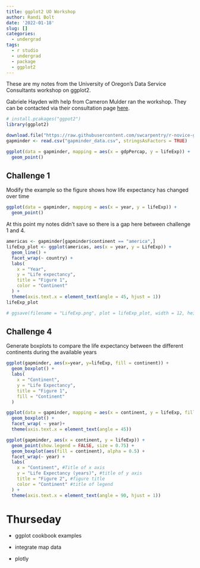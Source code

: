 ```yaml
---
title: ggplot2 UO Workshop
author: Randi Bolt
date: '2022-01-18'
slug: []
categories:
  - undergrad
tags:
  - r studio
  - undergrad
  - package
  - ggplot2
---
```


These are my notes from the University of Oregon's Data Service Consultants workshop on ggplot2. 

Gabriele Hayden with help from Cameron Mulder ran the workshop. They can be contacted via their consultation page [here](https://library.uoregon.edu/research-data-management/consultations). 

```r
# install.pcakages("ggpot2")
library(ggplot2)
```

```r
download.file("https://raw.githubusercontent.com/swcarpentry/r-novice-gapminder/gh-pages/_episodes_rmd/data/gapminder_data.csv", destfile = "gapminder_data.csv")
gapminder <- read.csv("gapminder_data.csv", stringsAsFactors = TRUE)
```

```r
ggplot(data = gapminder, mapping = aes(x = gdpPercap, y = lifeExp)) + 
  geom_point()
```

## Challenge 1

Modify the example so the figure shows how life expectancy has changed over time 

```r
ggplot(data = gapminder, mapping = aes(x = year, y = lifeExp)) + 
  geom_point()
```

At this point my notes didn't save so there is a gap here between challenge 1 and 4. 

```r
americas <- gapminder[gapminder$continent == "america",]
lifeExp_plot <- ggplot(americas, aes(x = year, y = LifeExp)) + 
  geom_line() +
  facet_wrap(~ country) +
  labs(
    x = "Year",
    y = "Life expectancy",
    title = "Figure 1",
    color = "Continent"
  ) + 
  theme(axis.text.x = element_text(angle = 45, hjust = 1))
lifeExp_plot

# ggsave(filename = "LifeExp.png", plot = lifeExp_plot, width = 12, height = 10, dpi = 300, units = "cm")
```

## Challenge 4

Generate boxplots to compare the life expectancy between the different continents during the available years

```r
ggplot(gapminder, aes(x=year, y=lifeExp, fill = continent)) +
  geom_boxplot() +
  labs(
    x = "Continent",
    y = "Life Expectancy",
    title = "Figure 1",
    fill = "Continent"
  )
```

```r
ggplot(data = gapminder, mapping = aes(x = continent, y = lifeExp, fill = continent)) +
  geom_boxplot() +
  facet_wrap( ~ year)+ 
  theme(axis.text.x = element_text(angle = 45))
```

```r
ggplot(gapminder, aes(x = continent, y = lifeExp)) +
  geom_point(show.legend = FALSE, size = 0.75) +
  geom_boxplot(aes(fill = continent), alpha = 0.5) +
  facet_wrap(~ year) +
  labs(
    x = "Continent", #Title of x axis
    y = "Life Expectancy (years)", #title of y axis
    title = "Figure 2", #figure title
    color = "Continent" #title of legend
  ) + 
  theme(axis.text.x = element_text(angle = 90, hjust = 1))
```

# Thurseday 

- ggplot cookbook examples 

- integrate map data 

- plotly 


